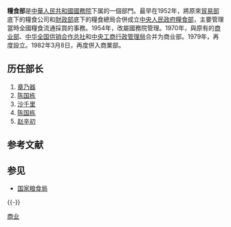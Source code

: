 '''糧食部'''是[[中華人民共和國國務院|中華人民共和國國務院]]下属的一個部門。最早在1952年，將原來[[中華人民共和國貿易部|貿易部]]底下的糧食公司和[[中華人民共和國財政部|財政部]]底下的糧食總局合併成立[[中央人民政府糧食部|中央人民政府糧食部]]，主要管理當時全國糧食流通採買的事務。1954年，改屬國務院管理。1970年，與原有的[[中華人民共和國商業部|商业部]]、[[中华全国供销合作总社|中华全国供销合作总社]]和[[中央工商行政管理局|中央工商行政管理局]]合并为商业部。1979年，再度設立。1982年3月8日，再度併入商業部。

== 历任部长 ==
#[[章乃器|章乃器]]
#[[陈国栋_(1911年)|陈国栋]]
#[[沙千里|沙千里]]
#[[陈国栋_(1911年)|陈国栋]]
#[[赵辛初|赵辛初]]

== 参考文献 ==
{{Reflist}}

== 参见 ==
*[[国家粮食局|国家粮食局]]

{{-}}
{{第1届国务院|组成部门}}
{{第2届国务院|组成部门}}
{{第3届国务院|组成部门}}
{{第5届国务院|组成部门}}

[[Category:国务院已撤销各部|商业]]